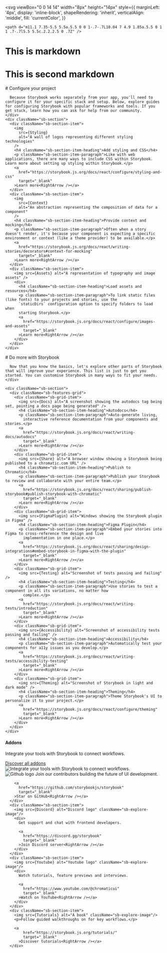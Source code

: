 

  <svg
      viewBox="0 0 14 14"
      width="8px"
      height="14px"
      style={{
        marginLeft: '4px',
        display: 'inline-block',
        shapeRendering: 'inherit',
        verticalAlign: 'middle',
        fill: 'currentColor',
      }}
  >
    <path d="m11.1 7.35-5.5 5.5a.5.5 0 0 1-.7-.7L10.04 7 4.9 1.85a.5.5 0 1 1 .7-.7l5.5 5.5c.2.2.2.5 0 .7Z" />
  </svg>
  
  # This is markdown

  <Meta />

  # This is second markdown
  
  <div className="sb-container">
    <div className='sb-section-title'>
      # Configure your project
  
      Because Storybook works separately from your app, you'll need to configure it for your specific stack and setup. Below, explore guides for configuring Storybook with popular frameworks and tools. If you get stuck, learn how you can ask for help from our community.
    </div>
    <div className="sb-section">
      <div className="sb-section-item">
        <img
          src={Styling}
          alt="A wall of logos representing different styling technologies"
        />
        <h4 className="sb-section-item-heading">Add styling and CSS</h4>
        <p className="sb-section-item-paragraph">Like with web applications, there are many ways to include CSS within Storybook. Learn more about setting up styling within Storybook.</p>
        <a
          href="https://storybook.js.org/docs/react/configure/styling-and-css"
          target="_blank"
        >Learn more<RightArrow /></a>
      </div>
      <div className="sb-section-item">
        <img
          src={Context}
          alt="An abstraction representing the composition of data for a component"
        />
        <h4 className="sb-section-item-heading">Provide context and mocking</h4>
        <p className="sb-section-item-paragraph">Often when a story doesn't render, it's because your component is expecting a specific environment or context (like a theme provider) to be available.</p>
        <a
          href="https://storybook.js.org/docs/react/writing-stories/decorators#context-for-mocking"
          target="_blank"
        >Learn more<RightArrow /></a>
      </div>
      <div className="sb-section-item">
        <img src={Assets} alt="A representation of typography and image assets" />
        <div>
          <h4 className="sb-section-item-heading">Load assets and resources</h4>
          <p className="sb-section-item-paragraph">To link static files (like fonts) to your projects and stories, use the
          `staticDirs` configuration option to specify folders to load when
          starting Storybook.</p>
          <a
            href="https://storybook.js.org/docs/react/configure/images-and-assets"
            target="_blank"
          >Learn more<RightArrow /></a>
        </div>
      </div>
    </div>
  </div>
  <div className="sb-container">
    <div className='sb-section-title'>
      # Do more with Storybook
  
      Now that you know the basics, let's explore other parts of Storybook that will improve your experience. This list is just to get you started. You can customise Storybook in many ways to fit your needs.
    </div>
  
    <div className="sb-section">
      <div className="sb-features-grid">
        <div className="sb-grid-item">
          <img src={Docs} alt="A screenshot showing the autodocs tag being set, pointing a docs page being generated" />
          <h4 className="sb-section-item-heading">Autodocs</h4>
          <p className="sb-section-item-paragraph">Auto-generate living,
            interactive reference documentation from your components and stories.</p>
          <a
            href="https://storybook.js.org/docs/react/writing-docs/autodocs"
            target="_blank"
          >Learn more<RightArrow /></a>
        </div>
        <div className="sb-grid-item">
          <img src={Share} alt="A browser window showing a Storybook being published to a chromatic.com URL" />
          <h4 className="sb-section-item-heading">Publish to Chromatic</h4>
          <p className="sb-section-item-paragraph">Publish your Storybook to review and collaborate with your entire team.</p>
          <a
            href="https://storybook.js.org/docs/react/sharing/publish-storybook#publish-storybook-with-chromatic"
            target="_blank"
          >Learn more<RightArrow /></a>
        </div>
        <div className="sb-grid-item">
          <img src={FigmaPlugin} alt="Windows showing the Storybook plugin in Figma" />
          <h4 className="sb-section-item-heading">Figma Plugin</h4>
          <p className="sb-section-item-paragraph">Embed your stories into Figma to cross-reference the design and live
            implementation in one place.</p>
          <a
            href="https://storybook.js.org/docs/react/sharing/design-integrations#embed-storybook-in-figma-with-the-plugin"
            target="_blank"
          >Learn more<RightArrow /></a>
        </div>
        <div className="sb-grid-item">
          <img src={Testing} alt="Screenshot of tests passing and failing" />
          <h4 className="sb-section-item-heading">Testing</h4>
          <p className="sb-section-item-paragraph">Use stories to test a component in all its variations, no matter how
            complex.</p>
          <a
            href="https://storybook.js.org/docs/react/writing-tests/introduction"
            target="_blank"
          >Learn more<RightArrow /></a>
        </div>
        <div className="sb-grid-item">
          <img src={Accessibility} alt="Screenshot of accessibility tests passing and failing" />
          <h4 className="sb-section-item-heading">Accessibility</h4>
          <p className="sb-section-item-paragraph">Automatically test your components for a11y issues as you develop.</p>
          <a
            href="https://storybook.js.org/docs/react/writing-tests/accessibility-testing"
            target="_blank"
          >Learn more<RightArrow /></a>
        </div>
        <div className="sb-grid-item">
          <img src={Theming} alt="Screenshot of Storybook in light and dark mode" />
          <h4 className="sb-section-item-heading">Theming</h4>
          <p className="sb-section-item-paragraph">Theme Storybook's UI to personalize it to your project.</p>
          <a
            href="https://storybook.js.org/docs/react/configure/theming"
            target="_blank"
          >Learn more<RightArrow /></a>
        </div>
      </div>
    </div>
  </div>
  <div className='sb-addon'>
    <div className='sb-addon-text'>
      <h4>Addons</h4>
      <p className="sb-section-item-paragraph">Integrate your tools with Storybook to connect workflows.</p>
      <a
          href="https://storybook.js.org/integrations/"
          target="_blank"
        >Discover all addons<RightArrow /></a>
    </div>
    <div className='sb-addon-img'>
      <img src={AddonLibrary} alt="Integrate your tools with Storybook to connect workflows." />
    </div>
  </div>
  
  <div className="sb-section sb-socials">
      <div className="sb-section-item">
        <img src={Github} alt="Github logo" className="sb-explore-image"/>
        Join our contributors building the future of UI development.
  
        <a
          href="https://github.com/storybookjs/storybook"
          target="_blank"
        >Star on GitHub<RightArrow /></a>
      </div>
      <div className="sb-section-item">
        <img src={Discord} alt="Discord logo" className="sb-explore-image"/>
        <div>
          Get support and chat with frontend developers.
  
          <a
            href="https://discord.gg/storybook"
            target="_blank"
          >Join Discord server<RightArrow /></a>
        </div>
      </div>
      <div className="sb-section-item">
        <img src={Youtube} alt="Youtube logo" className="sb-explore-image"/>
        <div>
          Watch tutorials, feature previews and interviews.
  
          <a
            href="https://www.youtube.com/@chromaticui"
            target="_blank"
          >Watch on YouTube<RightArrow /></a>
        </div>
      </div>
      <div className="sb-section-item">
        <img src={Tutorials} alt="A book" className="sb-explore-image"/>
        <p>Follow guided walkthroughs on for key workflows.</p>
  
        <a
            href="https://storybook.js.org/tutorials/"
            target="_blank"
          >Discover tutorials<RightArrow /></a>
      </div>
  </div>
  
  <style>
    {`
    .sb-container {
      margin-bottom: 48px;
    }
  
    .sb-section {
      width: 100%;
      display: flex;
      flex-direction: row;
      gap: 20px;
    }
  
    img {
      object-fit: cover;
    }
  
    .sb-section-title {
      margin-bottom: 32px;
    }
  
    .sb-section a:not(h1 a, h2 a, h3 a) {
      font-size: 14px;
    }
  
    .sb-section-item, .sb-grid-item {
      flex: 1;
      display: flex;
      flex-direction: column;
    }
  
    .sb-section-item-heading {
      padding-top: 20px !important;
      padding-bottom: 5px !important;
      margin: 0 !important;
    }
    .sb-section-item-paragraph {
      margin: 0;
      padding-bottom: 10px;
    }
  
    .sb-chevron {
      margin-left: 5px;
    }
  
    .sb-features-grid {
      display: grid;
      grid-template-columns: repeat(2, 1fr);
      grid-gap: 32px 20px;
    }
  
    .sb-socials {
      display: grid;
      grid-template-columns: repeat(4, 1fr);
    }
  
    .sb-socials p {
      margin-bottom: 10px;
    }
  
    .sb-explore-image {
      max-height: 32px;
      align-self: flex-start;
    }
  
    .sb-addon {
      width: 100%;
      display: flex;
      align-items: center;
      position: relative;
      background-color: #EEF3F8;
      border-radius: 5px;
      border: 1px solid rgba(0, 0, 0, 0.05);
      background: #EEF3F8;
      height: 180px;
      margin-bottom: 48px;
      overflow: hidden;
    }
  
    .sb-addon-text {
      padding-left: 48px;
      max-width: 240px;
    }
  
    .sb-addon-text h4 {
      padding-top: 0px;
    }
  
    .sb-addon-img {
      position: absolute;
      left: 345px;
      top: 0;
      height: 100%;
      width: 200%;
      overflow: hidden;
    }
  
    .sb-addon-img img {
      width: 650px;
      transform: rotate(-15deg);
      margin-left: 40px;
      margin-top: -72px;
      box-shadow: 0 0 1px rgba(255, 255, 255, 0);
      backface-visibility: hidden;
    }
  
    @media screen and (max-width: 800px) {
      .sb-addon-img {
        left: 300px;
      }
    }
  
    @media screen and (max-width: 600px) {
      .sb-section {
        flex-direction: column;
      }
  
      .sb-features-grid {
        grid-template-columns: repeat(1, 1fr);
      }
  
      .sb-socials {
        grid-template-columns: repeat(2, 1fr);
      }
  
      .sb-addon {
        height: 280px;
        align-items: flex-start;
        padding-top: 32px;
        overflow: hidden;
      }
  
      .sb-addon-text {
        padding-left: 24px;
      }
  
      .sb-addon-img {
        right: 0;
        left: 0;
        top: 130px;
        bottom: 0;
        overflow: hidden;
        height: auto;
        width: 124%;
      }
  
      .sb-addon-img img {
        width: 1200px;
        transform: rotate(-12deg);
        margin-left: 0;
        margin-top: 48px;
        margin-bottom: -40px;
        margin-left: -24px;
      }
    }
    `}
  </style>
